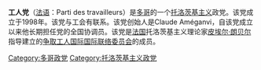 '''工人党'''（[[法语|法语]]：Parti des travailleurs）是[[多哥|多哥]]的一个[[托洛茨基主义|托洛茨基主义]]政党。该党成立于1998年。该党与工会有联系。该党创始人是Claude Améganvi，自该党成立以来他长期担任党的全国协调员。该党是[[法国|法国]]托洛茨基主义理论家[[皮埃尔·朗贝尔|皮埃尔·朗贝尔]]指导建立的[[争取工人国际国际联络委员会|争取工人国际国际联络委员会]]的成员。

[[Category:多哥政党|Category:多哥政党]]
[[Category:托洛茨基主义政党|Category:托洛茨基主义政党]]